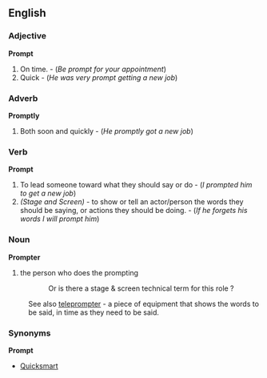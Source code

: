 ==English==

===Adjective===
'''Prompt'''
#On time. - (''Be prompt for your appointment'')
#Quick - (''He was very prompt getting a new job'')

===Adverb===
'''Promptly'''
#Both soon and quickly - (''He promptly got a new job'')

===Verb===
'''Prompt'''
#To lead someone toward what they should say or do - (''I prompted him to get a new job'')
#''(Stage and Screen)'' - to show or tell an actor/person the words they should be saying, or actions they should be doing. - (''If he forgets his words I will prompt him'')

===Noun===
'''Prompter'''
#the person who does the prompting
::Or is there a stage & screen technical term for this role ?
:See also [[teleprompter]] - a piece of equipment that shows the words to be said, in time as they need to be said.

===Synonyms===
'''Prompt'''
*[[Quicksmart]]